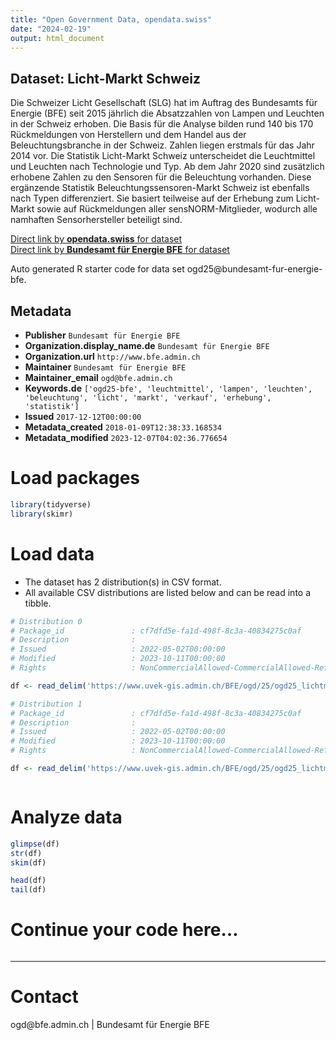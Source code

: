 ```yaml
---
title: "Open Government Data, opendata.swiss"
date: "2024-02-19"
output: html_document
---
```


## Dataset: Licht-Markt Schweiz

Die Schweizer Licht Gesellschaft (SLG) hat im Auftrag des Bundesamts für Energie (BFE) seit 2015 jährlich die Absatzzahlen von Lampen und Leuchten in der Schweiz erhoben. Die Basis für die Analyse bilden rund 140 bis 170 Rückmeldungen von Herstellern und dem Handel aus der Beleuchtungsbranche in der Schweiz. Zahlen liegen erstmals für das Jahr 2014 vor. Die Statistik Licht-Markt Schweiz unterscheidet die Leuchtmittel und Leuchten nach Technologie und Typ. Ab dem Jahr 2020 sind zusätzlich erhobene Zahlen zu den Sensoren für die Beleuchtung vorhanden. Diese ergänzende Statistik Beleuchtungssensoren-Markt Schweiz ist ebenfalls nach Typen differenziert. Sie basiert teilweise auf der Erhebung zum Licht-Markt sowie auf Rückmeldungen aller sensNORM-Mitglieder, wodurch alle namhaften Sensorhersteller beteiligt sind.

[Direct link by **opendata.swiss** for dataset](https://opendata.swiss/de/dataset/licht-markt-schweiz)<br>
[Direct link by **Bundesamt für Energie BFE** for dataset](https://www.bfe.admin.ch/ogd25)

Auto generated R starter code for data set ogd25@bundesamt-fur-energie-bfe.

## Metadata

- **Publisher** `Bundesamt für Energie BFE`
- **Organization.display_name.de** `Bundesamt für Energie BFE`
- **Organization.url** `http://www.bfe.admin.ch`
- **Maintainer** `Bundesamt für Energie BFE`
- **Maintainer_email** `ogd@bfe.admin.ch`
- **Keywords.de** `['ogd25-bfe', 'leuchtmittel', 'lampen', 'leuchten', 'beleuchtung', 'licht', 'markt', 'verkauf', 'erhebung', 'statistik']`
- **Issued** `2017-12-12T00:00:00`
- **Metadata_created** `2018-01-09T12:38:33.168534`
- **Metadata_modified** `2023-12-07T04:02:36.776654`


# Load packages

```r

library(tidyverse)
library(skimr)

```

# Load data

-   The dataset has 2 distribution(s) in CSV format.
-   All available CSV distributions are listed below and can be read into a tibble.

```r

# Distribution 0
# Package_id               : cf7dfd5e-fa1d-498f-8c3a-40834275c0af
# Description              : 
# Issued                   : 2022-05-02T00:00:00
# Modified                 : 2023-10-11T00:00:00
# Rights                   : NonCommercialAllowed-CommercialAllowed-ReferenceRequired

df <- read_delim('https://www.uvek-gis.admin.ch/BFE/ogd/25/ogd25_lichtmarktschweiz.csv')

# Distribution 1
# Package_id               : cf7dfd5e-fa1d-498f-8c3a-40834275c0af
# Description              : 
# Issued                   : 2022-05-02T00:00:00
# Modified                 : 2023-10-11T00:00:00
# Rights                   : NonCommercialAllowed-CommercialAllowed-ReferenceRequired

df <- read_delim('https://www.uvek-gis.admin.ch/BFE/ogd/25/ogd25_lichtmarktschweiz_sensoren.csv')



```

# Analyze data

```r

glimpse(df)
str(df)
skim(df)

head(df)
tail(df)

```

# Continue your code here...

```r

```

------------------------------------------------------------------------

# Contact

ogd@bfe.admin.ch | Bundesamt für Energie BFE
